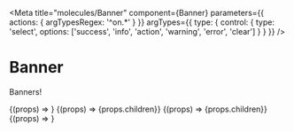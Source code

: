 

<Meta
  title="molecules/Banner"
  component={Banner}
  parameters={{ actions: { argTypesRegex: '^on.*' } }}
  argTypes={{
    type: {
      control: {
        type: 'select',
        options: ['success', 'info', 'action', 'warning', 'error', 'clear']
      }
    }
  }}
/>

# Banner

Banners!

<Canvas>
  <Story name="Default" args={{ label: 'Default', type: 'info' }}>
    {(props) => <Banner {...props} />}
  </Story>
</Canvas>

<Canvas>
  <Story
    name="Extended"
    args={{ label: 'Default', type: 'info', extended: true, children: 'Extended text' }}>
    {(props) => <Banner {...props}>{props.children}</Banner>}
  </Story>
</Canvas>

<Canvas>
  <Story
    name="Non-extendable"
    args={{
      label: 'Default',
      type: 'info',
      extended: true,
      extendable: false,
      children: 'Extended text'
    }}>
    {(props) => <Banner {...props}>{props.children}</Banner>}
  </Story>
</Canvas>

<Canvas>
  <Story name="More props" args={{ label: 'More props', type: 'info', mb: '0', p: '0', pb: '0' }}>
    {(props) => <Banner {...props} />}
  </Story>
</Canvas>
